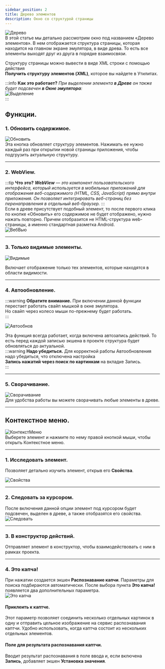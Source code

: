 ```yaml
---
sidebar_position: 2
title: Дерево элементов
description: Окно со структурой страницы
---
```

![Дерево](./assets/ElementTree/ElementTree_pic1.png)  
В этой статье мы детально рассмотрим окно под названием «Дерево элементов». В нем отображается структура страницы, которая находится на главном экране эмулятора, в виде древа. То есть все элементы выходят друг из друга в порядке взаимосвязи.  

Структуру страницы можно вывести в виде XML строки с помощью действия  
**Получить структуру элементов (XML)**, которое вы найдете в Утилитах.  

:::info **Как это работает?**
*При выделении элемента **в Древе** он также будет подсвечен **в Окне эмулятора**:*  
![Выделение](./assets/ElementTree/ElementTree_pic2.png)  
::: 

## Функции.  
### 1. Обновить содержимое.  
![Обновить](./assets/ElementTree/ElementTree_pic3.png)   
Эта кнопка обновляет структуру элементов. Нажимать ее нужно каждый раз при открытии новой страницы приложения, чтобы подгрузить актуальную структуру.  
_______________________________________________ 
### 2. WebView.
:::tip **Что это?**
***WebView** — это компонент пользовательского интерфейса, который используется в мобильных приложений для отображения веб-содержимого (HTML, CSS, JavaScript) прямо внутри приложения. Он позволяет интегрировать веб-страниц без перенаправления в отдельный веб-браузер.* 
:::     
Если в древе присутствует подобный элемент, то после первого клика по кнопке «Обновить» его содержимое не будет отображено, нужно нажать повторно. Причем отобразится не HTML-структура web-страницы, а именно стандартная разметка Android.   
![ВебВью](./assets/ElementTree/ElementTree_pic4.png)
_______________________________________________ 
### 3. Только видимые элементы.  
![Видимые](./assets/ElementTree/ElementTree_pic5.png)  

Включает отображение только тех элементов, которые находятся в области видимости.  
_______________________________________________   
### 4. Автообновление.  
:::warning **Обратите внимание.**
При включении данной функции перестает работать свайп мышкой в окне эмулятора.  
Но свайп через колесо мыши по-прежнему будет работать.  
:::   

![Автообнов](./assets/ElementTree/ElementTree_pic6.png)  

Эта функция всегда работает, когда включена автозапись действий. То есть перед каждой записью экшена в проекте структура будет обновляться до актуальной.  
:::warning **Надо убедиться.**
Для корректной работы Автообновления надо убедиться, что отключена настройка  
**Запись нажатий через поиск по картинкам** на вкладке Запись.  
:::   
_______________________________________________  
### 5. Сворачивание.  
![Сворачивание](./assets/ElementTree/ElementTree_pic7.gif)  
Для удобства работы вы можете сворачивать любые элементы в древе.  
_______________________________________________  
## Контекстное меню.  
![КонтекстМеню](./assets/ElementTree/ElementTree_pic8.png)   
Выберете элемент и нажмите по нему правой кнопкой мыши, чтобы открыть Контекстное меню.
_______________________________________________    
### 1. Исследовать элемент.  
Позволяет детально изучить элемент, открыв его **Свойства**.  

![Свойства](./assets/ElementTree/ElementTree_pic9.png)  
_______________________________________________    
### 2. Следовать за курсором.  
После включения данной опции элемент под курсором будет подсвечен, выделен в древе, а также отобразятся его свойства.  
![Следовать](./assets/ElementTree/ElementTree_pic10.gif)  
_______________________________________________  
### 3. В конструктор действий.  
Отправляет элемент в конструктор, чтобы взаимодействовать с ним в рамках проекта.  
_______________________________________________   
### 4. Это капча!   
При нажатии создается экшен **Распознавание капчи**. Параметры для поиска подбираются автоматически. После выбора пункта **Это капча!** появляется два дополнительных параметра.  
![Это капча](./assets/ElementTree/ElementTree_pic11.png)  
#### Приклеить к каптче.  
Этот параметр позволяет соединить несколько отдельных картинок в одну и отправить цельное изображение на сервис распознавания каптчи. Удобно использовать, когда каптча состоит из нескольких отдельных элементов.  
#### Поле для результата распознавания каптчи.  
Вводит результат распознавания в поле ввода и, если включена **Запись**, добавляет экшен **Установка значения**. 